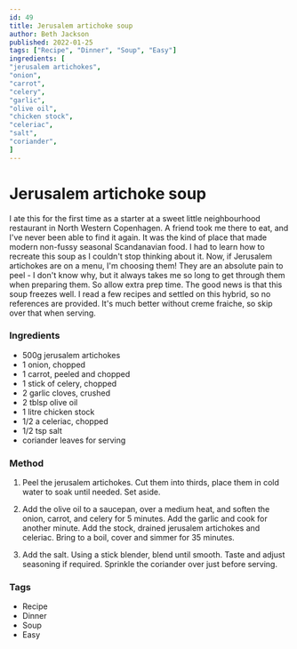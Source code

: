 ```yaml
---
id: 49
title: Jerusalem artichoke soup
author: Beth Jackson
published: 2022-01-25
tags: ["Recipe", "Dinner", "Soup", "Easy"]
ingredients: [
"jerusalem artichokes",
"onion",
"carrot",
"celery",
"garlic",
"olive oil",
"chicken stock",
"celeriac",
"salt",
"coriander",
]
---
```


# Jerusalem artichoke soup

<BlogTextWrapper>

I ate this for the first time as a starter at a sweet little neighbourhood restaurant in North Western Copenhagen. A friend took me there to eat, and I've never been able to find it again. It was the kind of place that made modern non-fussy seasonal Scandanavian food. I had to learn how to recreate this soup as I couldn't stop thinking about it. Now, if Jerusalem artichokes are on a menu, I'm choosing them! They are an absolute pain to peel - I don't know why, but it always takes me so long to get through them when preparing them. So allow extra prep time. The good news is that this soup freezes well. I read a few recipes and settled on this hybrid, so no references are provided. It's much better without creme fraiche, so skip over that when serving.

</BlogTextWrapper>

<BlogTextWrapper>

### Ingredients

- 500g jerusalem artichokes
- 1 onion, chopped
- 1 carrot, peeled and chopped
- 1 stick of celery, chopped
- 2 garlic cloves, crushed
- 2 tblsp olive oil
- 1 litre chicken stock
- 1/2 a celeriac, chopped
- 1/2 tsp salt
- coriander leaves for serving

</BlogTextWrapper>

<BlogTextWrapper>

### Method

1. Peel the jerusalem artichokes. Cut them into thirds, place them in cold water to soak until needed. Set aside.

2. Add the olive oil to a saucepan, over a medium heat, and soften the onion, carrot, and celery for 5 minutes. Add the garlic and cook for another minute. Add the stock, drained jerusalem artichokes and celeriac. Bring to a boil, cover and simmer for 35 minutes.

<Timer inputHours={0} inputMinutes={35} inputSeconds={0} />

3. Add the salt. Using a stick blender, blend until smooth. Taste and adjust seasoning if required. Sprinkle the coriander over just before serving.

</BlogTextWrapper>

<BlogTextWrapper>

### Tags

- Recipe
- Dinner
- Soup
- Easy

</BlogTextWrapper>
